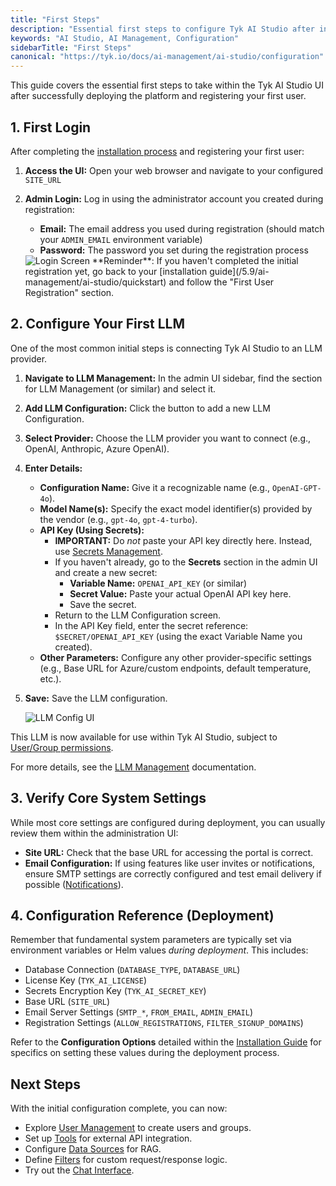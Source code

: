 ```yaml
---
title: "First Steps"
description: "Essential first steps to configure Tyk AI Studio after installation"
keywords: "AI Studio, AI Management, Configuration"
sidebarTitle: "First Steps"
canonical: "https://tyk.io/docs/ai-management/ai-studio/configuration"
---
```


This guide covers the essential first steps to take within the Tyk AI Studio UI after successfully deploying the platform and registering your first user.

## 1. First Login

After completing the [installation process](/5.9/ai-management/ai-studio/quickstart) and registering your first user:

1.  **Access the UI:** Open your web browser and navigate to your configured `SITE_URL`
2.  **Admin Login:** Log in using the administrator account you created during registration:
    *   **Email:** The email address you used during registration (should match your `ADMIN_EMAIL` environment variable)
    *   **Password:** The password you set during the registration process

    <img src="/img/ai-management/login-screen.png" alt="Login Screen" />



    <Note>
    **Reminder**: If you haven't completed the initial registration yet, go back to your [installation guide](/5.9/ai-management/ai-studio/quickstart) and follow the "First User Registration" section.
    </Note>


## 2. Configure Your First LLM

One of the most common initial steps is connecting Tyk AI Studio to an LLM provider.

1.  **Navigate to LLM Management:** In the admin UI sidebar, find the section for LLM Management (or similar) and select it.
2.  **Add LLM Configuration:** Click the button to add a new LLM Configuration.
3.  **Select Provider:** Choose the LLM provider you want to connect (e.g., OpenAI, Anthropic, Azure OpenAI).
4.  **Enter Details:**
    *   **Configuration Name:** Give it a recognizable name (e.g., `OpenAI-GPT-4o`).
    *   **Model Name(s):** Specify the exact model identifier(s) provided by the vendor (e.g., `gpt-4o`, `gpt-4-turbo`).
    *   **API Key (Using Secrets):**
        *   **IMPORTANT:** Do *not* paste your API key directly here. Instead, use [Secrets Management](/5.9/ai-management/ai-studio/secrets).
        *   If you haven't already, go to the **Secrets** section in the admin UI and create a new secret:
            *   **Variable Name:** `OPENAI_API_KEY` (or similar)
            *   **Secret Value:** Paste your actual OpenAI API key here.
            *   Save the secret.
        *   Return to the LLM Configuration screen.
        *   In the API Key field, enter the secret reference: `$SECRET/OPENAI_API_KEY` (using the exact Variable Name you created).
    *   **Other Parameters:** Configure any other provider-specific settings (e.g., Base URL for Azure/custom endpoints, default temperature, etc.).
5.  **Save:** Save the LLM configuration.

    <img src="/img/ai-management/initial-configuration-llm-config-ui.png" alt="LLM Config UI" />

This LLM is now available for use within Tyk AI Studio, subject to [User/Group permissions](/5.9/ai-management/ai-studio/user-management).

For more details, see the [LLM Management](/5.9/ai-management/ai-studio/llm-management) documentation.

## 3. Verify Core System Settings

While most core settings are configured during deployment, you can usually review them within the administration UI:

*   **Site URL:** Check that the base URL for accessing the portal is correct.
*   **Email Configuration:** If using features like user invites or notifications, ensure SMTP settings are correctly configured and test email delivery if possible ([Notifications](/5.9/ai-management/ai-studio/notifications)).

## 4. Configuration Reference (Deployment)

Remember that fundamental system parameters are typically set via environment variables or Helm values *during deployment*. This includes:

*   Database Connection (`DATABASE_TYPE`, `DATABASE_URL`)
*   License Key (`TYK_AI_LICENSE`)
*   Secrets Encryption Key (`TYK_AI_SECRET_KEY`)
*   Base URL (`SITE_URL`)
*   Email Server Settings (`SMTP_*`, `FROM_EMAIL`, `ADMIN_EMAIL`)
*   Registration Settings (`ALLOW_REGISTRATIONS`, `FILTER_SIGNUP_DOMAINS`)

Refer to the **Configuration Options** detailed within the [Installation Guide](/5.9/ai-management/ai-studio/deployment-k8s) for specifics on setting these values during the deployment process.

## Next Steps

With the initial configuration complete, you can now:

*   Explore [User Management](/5.9/ai-management/ai-studio/user-management) to create users and groups.
*   Set up [Tools](/5.9/ai-management/ai-studio/tools) for external API integration.
*   Configure [Data Sources](/5.9/ai-management/ai-studio/datasources-rag) for RAG.
*   Define [Filters](/5.9/ai-management/ai-studio/filters) for custom request/response logic.
*   Try out the [Chat Interface](/5.9/ai-management/ai-studio/chat-interface).
